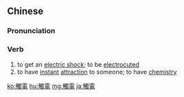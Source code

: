 {{also|触电}}
==Chinese==
{{zh-forms|s=触电}}

===Pronunciation===
{{zh-pron
|m=chùdiàn
|c=zuk1 din6
|cat=v
}}

===Verb===
{{zh-verb}}

# to get an [[electric shock]]; to be [[electrocuted]]
# to have [[instant]] [[attraction]] to someone; to have [[chemistry]]

[[ko:觸電]]
[[hu:觸電]]
[[mg:觸電]]
[[ja:觸電]]